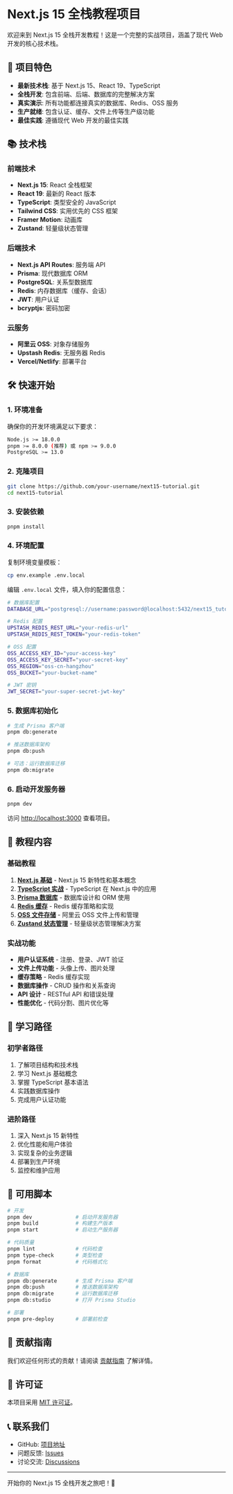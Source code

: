 # Next.js 15 全栈教程项目

欢迎来到 Next.js 15 全栈开发教程！这是一个完整的实战项目，涵盖了现代 Web 开发的核心技术栈。

## 🚀 项目特色

- **最新技术栈**: 基于 Next.js 15、React 19、TypeScript
- **全栈开发**: 包含前端、后端、数据库的完整解决方案
- **真实演示**: 所有功能都连接真实的数据库、Redis、OSS 服务
- **生产就绪**: 包含认证、缓存、文件上传等生产级功能
- **最佳实践**: 遵循现代 Web 开发的最佳实践

## 📚 技术栈

### 前端技术

- **Next.js 15**: React 全栈框架
- **React 19**: 最新的 React 版本
- **TypeScript**: 类型安全的 JavaScript
- **Tailwind CSS**: 实用优先的 CSS 框架
- **Framer Motion**: 动画库
- **Zustand**: 轻量级状态管理

### 后端技术

- **Next.js API Routes**: 服务端 API
- **Prisma**: 现代数据库 ORM
- **PostgreSQL**: 关系型数据库
- **Redis**: 内存数据库（缓存、会话）
- **JWT**: 用户认证
- **bcryptjs**: 密码加密

### 云服务

- **阿里云 OSS**: 对象存储服务
- **Upstash Redis**: 无服务器 Redis
- **Vercel/Netlify**: 部署平台

## 🛠️ 快速开始

### 1. 环境准备

确保你的开发环境满足以下要求：

```bash
Node.js >= 18.0.0
pnpm >= 8.0.0 (推荐) 或 npm >= 9.0.0
PostgreSQL >= 13.0
```

### 2. 克隆项目

```bash
git clone https://github.com/your-username/next15-tutorial.git
cd next15-tutorial
```

### 3. 安装依赖

```bash
pnpm install
```

### 4. 环境配置

复制环境变量模板：

```bash
cp env.example .env.local
```

编辑 `.env.local` 文件，填入你的配置信息：

```bash
# 数据库配置
DATABASE_URL="postgresql://username:password@localhost:5432/next15_tutorial"

# Redis 配置
UPSTASH_REDIS_REST_URL="your-redis-url"
UPSTASH_REDIS_REST_TOKEN="your-redis-token"

# OSS 配置
OSS_ACCESS_KEY_ID="your-access-key"
OSS_ACCESS_KEY_SECRET="your-secret-key"
OSS_REGION="oss-cn-hangzhou"
OSS_BUCKET="your-bucket-name"

# JWT 密钥
JWT_SECRET="your-super-secret-jwt-key"
```

### 5. 数据库初始化

```bash
# 生成 Prisma 客户端
pnpm db:generate

# 推送数据库架构
pnpm db:push

# 可选：运行数据库迁移
pnpm db:migrate
```

### 6. 启动开发服务器

```bash
pnpm dev
```

访问 [http://localhost:3000](http://localhost:3000) 查看项目。

## 📖 教程内容

### 基础教程

1. **[Next.js 基础](/tutorials/nextjs-basics)** - Next.js 15 新特性和基本概念
2. **[TypeScript 实战](/tutorials/typescript)** - TypeScript 在 Next.js 中的应用
3. **[Prisma 数据库](/tutorials/prisma)** - 数据库设计和 ORM 使用
4. **[Redis 缓存](/tutorials/redis)** - Redis 缓存策略和实现
5. **[OSS 文件存储](/tutorials/oss)** - 阿里云 OSS 文件上传和管理
6. **[Zustand 状态管理](/tutorials/zustand)** - 轻量级状态管理解决方案

### 实战功能

- **用户认证系统** - 注册、登录、JWT 验证
- **文件上传功能** - 头像上传、图片处理
- **缓存策略** - Redis 缓存实现
- **数据库操作** - CRUD 操作和关系查询
- **API 设计** - RESTful API 和错误处理
- **性能优化** - 代码分割、图片优化等

## 🎯 学习路径

### 初学者路径

1. 了解项目结构和技术栈
2. 学习 Next.js 基础概念
3. 掌握 TypeScript 基本语法
4. 实践数据库操作
5. 完成用户认证功能

### 进阶路径

1. 深入 Next.js 15 新特性
2. 优化性能和用户体验
3. 实现复杂的业务逻辑
4. 部署到生产环境
5. 监控和维护应用

## 🔧 可用脚本

```bash
# 开发
pnpm dev              # 启动开发服务器
pnpm build            # 构建生产版本
pnpm start            # 启动生产服务器

# 代码质量
pnpm lint             # 代码检查
pnpm type-check       # 类型检查
pnpm format           # 代码格式化

# 数据库
pnpm db:generate      # 生成 Prisma 客户端
pnpm db:push          # 推送数据库架构
pnpm db:migrate       # 运行数据库迁移
pnpm db:studio        # 打开 Prisma Studio

# 部署
pnpm pre-deploy       # 部署前检查
```

## 🤝 贡献指南

我们欢迎任何形式的贡献！请阅读 [贡献指南](CONTRIBUTING.md) 了解详情。

## 📄 许可证

本项目采用 [MIT 许可证](LICENSE)。

## 📞 联系我们

- GitHub: [项目地址](https://github.com/your-username/next15-tutorial)
- 问题反馈: [Issues](https://github.com/your-username/next15-tutorial/issues)
- 讨论交流: [Discussions](https://github.com/your-username/next15-tutorial/discussions)

---

开始你的 Next.js 15 全栈开发之旅吧！🚀
